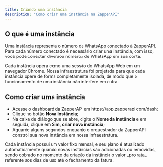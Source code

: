 ```yaml
---
title: Criando uma instância
description: "Como criar uma instância na ZapperAPI"
---
```


## O que é uma instância

Uma instância representa o número de WhatsApp conectado à ZapperAPI. Para cada
número conectado é necessário criar uma instância, com isso, você pode conectar
diversos números de WhatsApp em sua conta. 

Cada instância opera como uma sessão do WhatsApp Web em um navegador Chrome. 
Nossa infraestrutura foi projetada para que cada instância opere de forma
completamente isolada, de modo que o funcionamento de uma instância não interfere
em outra.

## Como criar uma instância

- Acesse o dashboard da ZapperAPI em https://app.zapperapi.com/dash;
- Clique no botão **Nova Instância**;
- Na caixa de diálogo que se abre, digite o **Nome da instância** e em seguida,
clique em **Sim, criar nova instância**;
- Aguarde alguns segundos enquanto o orquestrador da ZapperAPI constrói sua nova
instância em nossa infraestrutura.

<Card title="IMPORTANTE">
Cada instância possui um valor fixo mensal, e seu plano é atualizado 
automaticamente quando novas instâncias são adicionadas ou removidas, sendo
cobrado no momento da criação da instância o valor _pro rata_ referente aos dias
de uso até o fechamento da fatura.
</Card>
